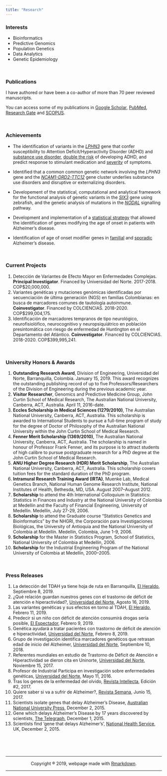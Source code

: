 ```yaml
---
title: "Research"
---
```


### Interests
* Bioinformatics
* Predictive Genomics
* Population Genetics
* Data Analytics
* Genetic Epidemiology

<br>


### Publications
I have authored or have been a co-author of more than 70 peer reviewed manuscripts. 

You can access some of my publications in [Google Scholar](https://scholar.google.com.co/citations?user=GFxNB78AAAAJ&hl=en),  [PubMed](https://www.ncbi.nlm.nih.gov/pubmed/?term=Velez+JI), [Research Gate](https://www.researchgate.net/profile/Jorge_Velez13) and  [SCOPUS](https://www.scopus.com/authid/detail.uri?authorId=24336983600).

<br>

### Achievements
* The identification of variants in the [*LPHN3*](http://www.nature.com/mp/journal/v15/n11/full/mp20106a.html) gene that confer susceptibility to Attention Deficit/Hyperactivity Disorder (ADHD) and [substance use disorder](https://www.nature.com/articles/s41398-019-0396-7), [double the risk](http://www.nature.com/mp/journal/v17/n7/full/mp201159a.html) of developing ADHD, and predict response to stimulant medication and  [severity](http://www.nature.com/tp/journal/v1/n7/full/tp201114a.html) of symptoms.

*  Identified that a common common genetic network involving the *LPHN3* gene and the [*NCAM1-DRD2-TTC12*](http://www.ncbi.nlm.nih.gov/pmc/articles/PMC3351604/) gene cluster underlies substance use disorders and disruptive or externalizing disorders.

*  Developement of the statistical, computational and analytical framework for the functional analysis of genetic variants in the [*SIX3*](http://hmg.oxfordjournals.org/content/17/24/3919.long)  gene using zebrafish, and the genetic analysis of mutations in the [*NODAL*](http://www.sciencedirect.com/science/article/pii/S1096719209001383) signalling pathway.

*  Development and implementation of a [statistical strategy](http://www.nature.com/mp/journal/v18/n5/full/mp201281a.html) that allowed the identification of genes modifying the age of onset in patients with Alzheimer's disease.  

* Identification of age of onset modifier genes in [familial](https://www.nature.com/articles/mp2015177) and [sporadic](https://onlinelibrary.wiley.com/doi/abs/10.1002/ajmg.b.32493) Alzheimer's disease.


<br>

### Current Projects

1.	Detección de Variantes de Efecto Mayor en Enfermedades Complejas. **Principal Investigator**. Financed by Universidad del Norte. 2017-2018. COP$20,000,000.
2.	Variantes genéticas y mutaciones genómicas identificadas por secuenciación de última generación (NGS) en familias Colombianas: en busca de marcadores comunes de tautología autoinmune. **Coinvestigator**. Financed by COLCIENCIAS. 2018-2020. COP$299,004,175.
3.	Identificación de marcadores tempranos de tipo neurológico, neurofisiolófico, neurocognitivo y neuropsiquiátrico en población presintomática con riesgo de enfermedad de Huntington en el Departamento del Atlántico. **Coinvestigator**. Financed by COLCIENCIAS. 2018-2020. COP$399,995,241.

<br>

### University Honors & Awards 

1.	**Outstanding Research Award**, Division of Engineering, Universidad del Norte, Barranquilla, Colombia. January 15, 2019. This award recognizes the outstanding publishing record of up to five Professors/Researchers of the Division of Engineering during the previous academic year. 
2.	**Visitor Researcher**, Genomics and Predictive Medicine Group, John Curtin School of Medical Research, The Australian National University, Canberra, ACT, Australia. April 11, 2016-date. 
3.	**Eccles Scholarship in Medical Sciences (1279/2010)**, The Australian National University, Canberra, ACT, Australia. This scholarship is awarded to International Students to pursue a full-time program of study for the degree of Doctor of Philosophy of the Australian National University within the John Curtin School of Medical Research. 
4.	**Fenner Merit Scholarship (1369/2010)**, The Australian National University, Canberra, ACT, Australia. The scholarship is named in honour of Professor Frank Fenner, and its purpose is to attract students of high calibre to pursue postgraduate research for a PhD degree at the John Curtin School of Medical Research.
5.	**ANU Higher Degree Research (HDR) Merit Scholarship**, The Australian National University, Canberra, ACT, Australia. This scholarship covers tuition fees for the standard duration of the PhD program.
6.	**Intramural Research Training Award (IRTA)**, Muenke Lab, Medical Genetics Branch, National Human Genome Research Institute, National Institutes of Health, Bethesda, MD, USA. August 2007–August 2012.
7.	**Scholarship** to attend the 4th International Colloquium in Statistics: Statistics in Finances and Industry at the National University of Colombia at Medellín and the Faculty of Financial Engineering, University of Medellín. Medellín, July 27-29, 2006.
8.	**Scholarship** to attend the Graduate course “Statistics Genetics and Bioinformatics” by the NHGRI, the Corporación para Investigaciones Biológicas, the University of Antioquia and the National University of Colombia at Medellín. Medellín, Colombia, June 1-9, 2006.
9.	**Scholarship** for the Master in Statistics Program, School of Statistics, National University of Colombia at Medellín, 2006.
10.	**Scholarship** for the Industrial Engineering Program of the National University of Colombia at Medellín, 2000–2005.


<br>


### Press Releases
1.	La detección del TDAH ya tiene hoja de ruta en Barranquilla, [El Heraldo](https://www.elheraldo.co/ciencia/la-deteccion-del-tdah-ya-tiene-hoja-de-ruta-en-barranquilla-663662), Septiembre 8, 2019.
2.	¿Qué relación guardan nuestros genes con el trastorno de déficit de atención e hiperactividad?, [Universidad del Norte](https://www.uninorte.edu.co/web/grupo-prensa/noticia?articleId=14699014&groupId=73923), Agosto 16, 2019.
3.	Las variantes genéticas y sus efectos en torno al TDAH, [El Heraldo](https://www.elheraldo.co/ciencia/las-variantes-geneticas-y-sus-efectos-en-torno-al-tdah-596585), Febrero 11, 2019.
4.	Predecir si un niño con déficit de atención consumirá drogas sería posible, [El Espectador](https://www.elespectador.com/noticias/salud/predecir-si-un-nino-con-deficit-de-atencion-consumira-drogas-seria-posible-articulo-838880), Febrero 9, 2019.
5.	Genética ayudará a tratar pacientes con trastorno de déficit de atención e hiperactividad, [Universidad del Norte](https://www.uninorte.edu.co/web/grupo-prensa/noticia?articleId=14133700&groupId=73923), Febrero 8, 2019.
6.	Grupo de investigación identifica marcadores genéticos que retrasan edad de inicio del Alzheimer, [Universidad del Norte](https://www.uninorte.edu.co/web/grupo-prensa/noticia?articleId=13806079&groupId=73923), Septiembre 10, 2018.
7.	Referentes mundiales en estudio de Trastorno de Déficit de Atención e Hiperactividad se dieron cita en Uninorte, [Universidad del Norte](https://www.uninorte.edu.co/rss-uninorteco/-/asset_publisher/10Qyg2d9nLC8/content/simposio-de-tdah/73923?inheritRedirect=false), Noviembre 15, 2017.
8.	Profesor de Industrial Participa en investigación sobre enfermedades genéticas, [Universidad del Norte](https://www.uninorte.edu.co/web/grupo-prensa/noticia?articleId=12139665&groupId=73923), Mayo 11, 2016.
9.	Tras los genes de la enfermedad del olvido, [Revista Intellecta](https://www.uninorte.edu.co/web/intellecta/tras-los-genes-de-la-enfermedad-del-olvido), Edición #2, 2017.
10.	Quiere saber si va a sufrir de Alzheimer?,  [Revista Semana](https://www.semana.com/hablan-las-marcas/articulo/quiere-saber-si-va-a-sufrir-de-alzheimer/528653), Junio 15, 2017.
11.	Scientists isolate genes that delay Alzheimer’s Disease, [Australian National University Press](http://www.anu.edu.au/news/all-news/scientists-isolate-genes-that-delay-alzheimers-disease), December 2, 2015.
12.	Gene which delays Alzheimer’s Disease by 17 years discovered by scientists, [The Telegraph](https://www.telegraph.co.uk/news/health/elder/12027693/Gene-which-delays-Alzheimer-Disease-by-17-years-discovered-by-scientists.html), December 1, 2015.
13.	Scientists find 'gene that delays Alzheimer’s', [National Health Service](https://www.nhs.uk/news/genetics-and-stem-cells/scientists-find-gene-that-delays-alzheimers/), UK, December 2, 2015.



<center>
<br><br><br>
<hr>
Copyright ® 2019, webpage made with [Rmarkdown](https://rmarkdown.rstudio.com/).
<hr>
</center>
